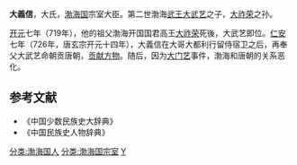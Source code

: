 {{no footnotes|time=2018-06-06T14:43:27+00:00}}
'''大義信'''，大氏，[[渤海国|渤海国]]宗室大臣。第二世渤海[[武王|武王]][[大武艺|大武艺]]之子，[[大祚荣|大祚荣]]之孙。

[[开元|开元]]七年（719年），他的祖父渤海开国国君高王[[大祚荣|大祚荣]]死後，大武艺即位。[[仁安_(渤海)|仁安]]七年（726年，唐玄宗开元十四年），大義信在大哥大都利行留侍宿卫之后，再奉父大武艺命朝贡唐朝，[[朝贡|贡献方物]]。随后，因为[[大门艺|大门艺]]事件，渤海和唐朝的关系恶化。

==参考文献==
* 《中国少数民族史大辞典》
* 《中国民族史人物辞典》

[[分类:渤海国人|分类:渤海国人]]
[[分类:渤海国宗室|分类:渤海国宗室]]
[[分类:大姓|Y]]